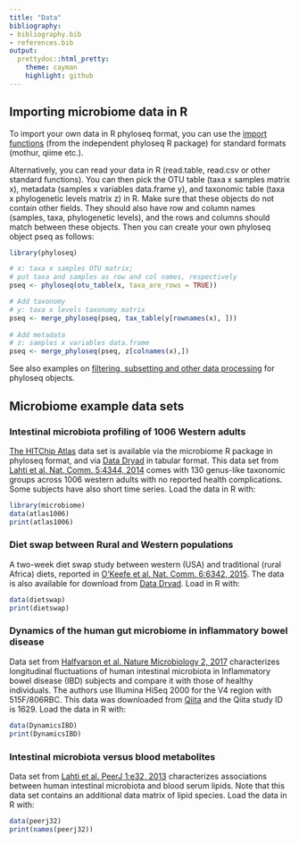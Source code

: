 ```yaml
---
title: "Data"
bibliography: 
- bibliography.bib
- references.bib
output: 
  prettydoc::html_pretty:
    theme: cayman
    highlight: github
---
```

<!--
  %\VignetteEngine{knitr::rmarkdown}
  %\VignetteIndexEntry{microbiome tutorial - data}
  %\usepackage[utf8]{inputenc}
  %\VignetteEncoding{UTF-8}  
-->


## Importing microbiome data in R

To import your own data in R phyloseq format, you can use the [import functions](http://joey711.github.io/phyloseq/import-data) (from the independent phyloseq R package) for standard formats (mothur, qiime etc.).

Alternatively, you can read your data in R (read.table, read.csv or other standard functions). You can then pick the OTU table (taxa x samples matrix x), metadata (samples x variables data.frame y), and taxonomic table (taxa x phylogenetic levels matrix z) in R. Make sure that these objects do not contain other fields. They should also have row and column names (samples, taxa, phylogenetic levels), and the rows and columns should match between these objects. Then you can create your own phyloseq object pseq as follows:

```r
library(phyloseq)

# x: taxa x samples OTU matrix;
# put taxa and samples as row and col names, respectively
pseq <- phyloseq(otu_table(x, taxa_are_rows = TRUE))

# Add taxonomy
# y: taxa x levels taxonomy matrix 
pseq <- merge_phyloseq(pseq, tax_table(y[rownames(x), ]))
 
# Add metadata
# z: samples x variables data.frame
pseq <- merge_phyloseq(pseq, z[colnames(x),])
```


See also examples on [filtering, subsetting and other data processing](Preprocessing.html) for phyloseq objects.



## Microbiome example data sets

### Intestinal microbiota profiling of 1006 Western adults

[The HITChip Atlas](Atlas.html) data set is available via the microbiome R package in phyloseq format, and via [Data Dryad](http://doi.org/10.5061/dryad.pk75d) in tabular format. This data set from [Lahti et al. Nat. Comm. 5:4344, 2014](http://www.nature.com/ncomms/2014/140708/ncomms5344/full/ncomms5344.html) comes with 130 genus-like taxonomic groups across 1006 western adults with no reported health complications. Some subjects have also short time series. Load the data in R with:

```r
library(microbiome)
data(atlas1006) 
print(atlas1006)
```


### Diet swap between Rural and Western populations

A two-week diet swap study between western (USA) and traditional
(rural Africa) diets, reported in [O'Keefe et al. Nat. Comm. 6:6342,
2015](http://dx.doi.org/10.1038/ncomms7342). The data is also
available for download from [Data
Dryad](http://dx.doi.org/10.5061/dryad.1mn1n). Load in R with:

```r
data(dietswap)
print(dietswap)
```


### Dynamics of the human gut microbiome in inflammatory bowel disease

Data set from [Halfvarson et al. Nature Microbiology 2, 2017](http://www.nature.com/articles/nmicrobiol20174) characterizes longitudinal fluctuations of human intestinal microbiota in Inflammatory bowel disease (IBD) subjects and compare it with those of healthy individuals. The authors use Illumina HiSeq 2000 for the V4 region with 515F/806RBC. This data was downloaded from [Qiita](https://qiita.ucsd.edu/study/description/1629) and the Qiita study ID is 1629.
Load the data in R with:

```r
data(DynamicsIBD)
print(DynamicsIBD)
```

### Intestinal microbiota versus blood metabolites

Data set from [Lahti et al. PeerJ 1:e32,
2013](https://peerj.com/articles/32/) characterizes associations
between human intestinal microbiota and blood serum lipids. Note that
this data set contains an additional data matrix of lipid
species. Load the data in R with:

```r
data(peerj32)
print(names(peerj32))
```
